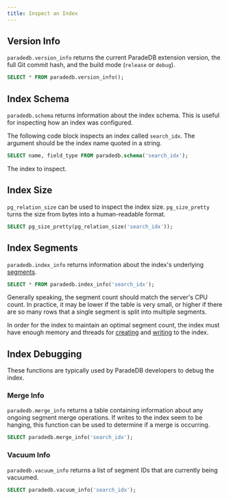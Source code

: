 ```yaml
---
title: Inspect an Index
---
```


## Version Info

`paradedb.version_info` returns the current ParadeDB extension version, the full
Git commit hash, and the build mode (`release` or `debug`).

```sql
SELECT * FROM paradedb.version_info();
```

## Index Schema

`paradedb.schema` returns information about the index schema. This is useful for inspecting how an index was configured.

The following code block inspects an index called `search_idx`. The argument should be the index name quoted in a string.

```sql
SELECT name, field_type FROM paradedb.schema('search_idx');
```

<ParamField body="index" required>
  The index to inspect.
</ParamField>

## Index Size

`pg_relation_size` can be used to inspect the index size. `pg_size_pretty` turns the size from bytes
into a human-readable format.

```sql
SELECT pg_size_pretty(pg_relation_size('search_idx'));
```

## Index Segments

`paradedb.index_info` returns information about the index's underlying [segments](/documentation/concepts/index#segment).

```sql
SELECT * FROM paradedb.index_info('search_idx');
```

Generally speaking, the segment count should match the server's CPU count. In practice, it may be lower if the table is very small, or higher if there are so many rows
that a single segment is split into multiple segments.

In order for the index to maintain an optimal segment count, the index must have enough memory and threads for [creating](/documentation/configuration/index_build) and [writing](/documentation/configuration/write_throughput) to the index.

## Index Debugging

These functions are typically used by ParadeDB developers to debug the index.

### Merge Info

`paradedb.merge_info` returns a table containing information about any ongoing segment merge operations.
If writes to the index seem to be hanging, this function can be used to determine if a merge is occurring.

```sql
SELECT paradedb.merge_info('search_idx');
```

### Vacuum Info

`paradedb.vacuum_info` returns a list of segment IDs that are currently being vacuumed.

```sql
SELECT paradedb.vacuum_info('search_idx');
```
